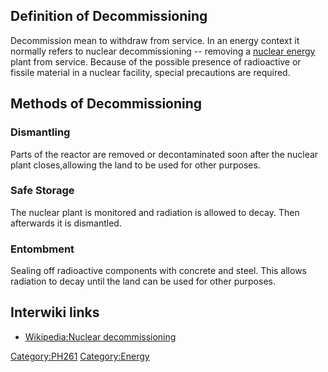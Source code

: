 == Definition of Decommissioning ==
Decommission mean to withdraw from service. In an energy context it normally refers to nuclear decommissioning -- removing a [[nuclear energy]] plant from service. Because of the possible presence of radioactive or fissile material in a nuclear facility, special precautions are required.

== Methods of Decommissioning ==
==='''Dismantling'''===
Parts of the reactor are removed or decontaminated soon after the nuclear plant closes,allowing the land to be used for other purposes.

==='''Safe Storage'''===
The nuclear plant is monitored and radiation is allowed to decay. Then afterwards it is dismantled.

==='''Entombment'''===
Sealing off radioactive components with concrete and steel. This allows radiation to decay until the land can be used for other purposes.


== Interwiki links ==

* [[Wikipedia:Nuclear decommissioning]]

[[Category:PH261]] 
[[Category:Energy]]